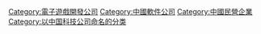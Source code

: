 {{catmore|迅雷公司}}

[[Category:電子遊戲開發公司|Category:電子遊戲開發公司]]
[[Category:中國軟件公司|Category:中國軟件公司]]
[[Category:中國民營企業|Category:中國民營企業]]
[[Category:以中国科技公司命名的分类|Category:以中国科技公司命名的分类]]